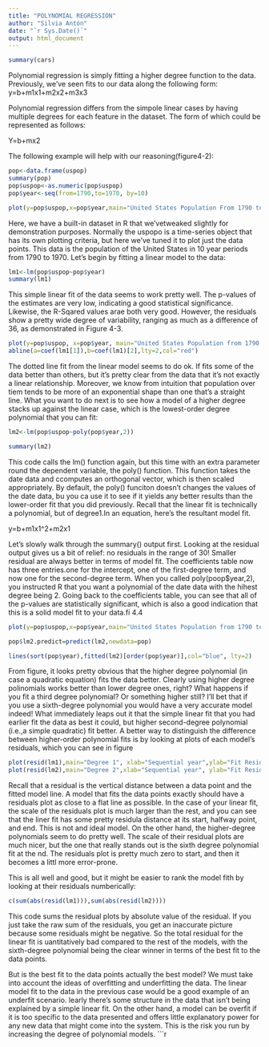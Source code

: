 ---
title: "POLYNOMIAL REGRESSION"
author: "Silvia Antón"
date: "`r Sys.Date()`"
output: html_document
---


```{r cars}
summary(cars)
```
Polynomial regression is simply fitting a higher degree function to the data. Previously, we've seen fits to our data along the following form:
y=b+m1x1+m2x2+m3x3

Polynomial regression differs from the simpole linear cases by having multiple degrees for each feature in the dataset. The form of which could be represented as follows:

Y=b+mx2

The following example will help with our reasoning(figure4-2):


```{r}
pop<-data.frame(uspop)
summary(pop)
pop$uspop<-as.numeric(pop$uspop)
pop$year<-seq(from=1790,to=1970, by=10)

plot(y=pop$uspop,x=pop$year,main="United States Population From 1790 to 1970", xlab="Year",ylab="Population")


```
Here, we have a built-in dataset in R that we'vetweaked slightly for demonstration purposes. Normally the uspopo is a time-series object that has its own plotting criteria, but here we've tuned it to plot just the data points. This data is the population of the United States in 10 year periods from 1790 to 1970. Let's begin by fitting a linear model to the data:

```{r}
lm1<-lm(pop$uspop~pop$year)
summary(lm1)
```
This simple linear fit of the data seems to work pretty well. The p-values of the estimates are very low, indicating a good statistical significance. Likewise, the R-Sqared values arae both very good. However, the residuals show a pretty wide degree of variability, ranging as much as a difference of 36, as demonstrated in Figure 4-3.

```{r}

plot(y=pop$uspop, x=pop$year, main="United States Population from 1790 to 1970", xlab="Year", ylab="Population")
abline(a=coef(lm1[1]),b=coef(lm1)[2],lty=2,col="red")

```
The dotted line fit from the linear model seems to do ok. If fits some of the data better than others, but it's pretty clear from the data that it's not exactly a linear relationship. Moreover, we know from intuition that population over tiem tends to be more of an exponential shape than one that's a straight line. What you want to do next is to see how a model of a higher degree stacks up against the linear case, which is the lowest-order degree polynomial that you can fit:

```{r}
lm2<-lm(pop$uspop~poly(pop$year,2))

summary(lm2)

```
This code calls the lm() function again, but this time with an extra parameter round the dependent variable, the poly() function. This function takes the date data and ccomputes an orthogonal vector, which is then scaled appropriately. By default, the poly() funciton doesn't changes the values of the date data, bu you ca use it to see if it yields any better results than the lower-order fit that you did previously. Recall that the linear fit is technically a polynomial, but of degree1.In an equation, here's the resultant model fit.

y=b+m1x1^2+m2x1

Let's slowly walk through the summary() output first. Looking at the residual output gives us a bit of relief: no residuals in the range of 30! Smaller residual are always better in terms of model fit. The coefficients table now has three entries.one for the intercept, one of the first-degree term, and now one for the second-degree term. When you called poly(poop$year,2), you instructed R that you want a polynomial of the date data with the hihest degree being 2. Going back to the coefficients table, you can see that all of the p-values are statistically significant, which is also a good indication that this is a solid model fit to your data.fi 4.4

```{r}
plot(y=pop$uspop,x=pop$year,main="United States Population from 1790 to 1970",xlab="Year",ylab="Population") 

pop$lm2.predict=predict(lm2,newdata=pop)

lines(sort(pop$year),fitted(lm2)[order(pop$year)],col="blue", lty=2)
```
From figure, it looks pretty obvious that the higher degree polynomial (in case a quadratic equation) fits the data better. Clearly using higher degree polinomials works better than lower degree ones, right? What happens if you fit a third degree polynomial? Or something higher still? I'll bet that  if you use a sixth-degree polynomial you would have a very accurate model indeed! What immediately leaps out it that the simple linear fit that you had earlier fit the data as best it could, but higher second-degree polynomial (i.e.,a simple quadratic) fit better. A better way to distinguish the difference between higher-order polynomial fits is by looking at plots of each model's residuals, which you can see in figure

```{r}

plot(resid(lm1),main="Degree 1", xlab="Sequential year",ylab="Fit Residual")
plot(resid(lm2),main="Degree 2",xlab="Sequential year", ylab="Fit Residual")

```

Recall that a residual is the vertical distance between a data point and the fitted model line. A model that fits the data points exactly should have a residuals plot as close to a flat line as possible. In the case of your linear fit, the scale of the residuals plot is much larger than the rest, and you can see that the liner fit has some pretty residula distance at its start, halfway point, and end. This is not and ideal model. On the other hand, the higher-degree polynomials seem to do pretty well. The scale of their residual plots are much nicer, but the one that really stands out is the sixth degree polynomial fit at the nd. The residuals plot is pretty much zero to start, and then it becomes a littl more error-prone.

This is all well and good, but it might be easier to rank the model fith by looking at their residuals numberically:

```{r}
c(sum(abs(resid(lm1))),sum(abs(resid(lm2))))

```
This code sums the residual plots by absolute value of the residual. If you just take the raw sum of the residuals, you get an inaccurate picture because some residuals might be negative. So the total residual for the linear fit is uantitatively bad compared to the rest of the models, with the sixth-degree polynomial being the clear winner in terms of the best fit to the data points.

But is the best fit to the data points actually the best model? We must take into account the ideas of overfitting and underfitting the data. The linear model fit to the data in the previous case would be a good example of an underfit scenario. learly there's some structure in the data that isn't being explained by a simple linear fit. On the other hand, a model can be overfit if it is too specific to the data presented and offers little explanatory power for any new data that might come into the system. This is the risk you run by increasing the degree of polynomial models.
```{r}
